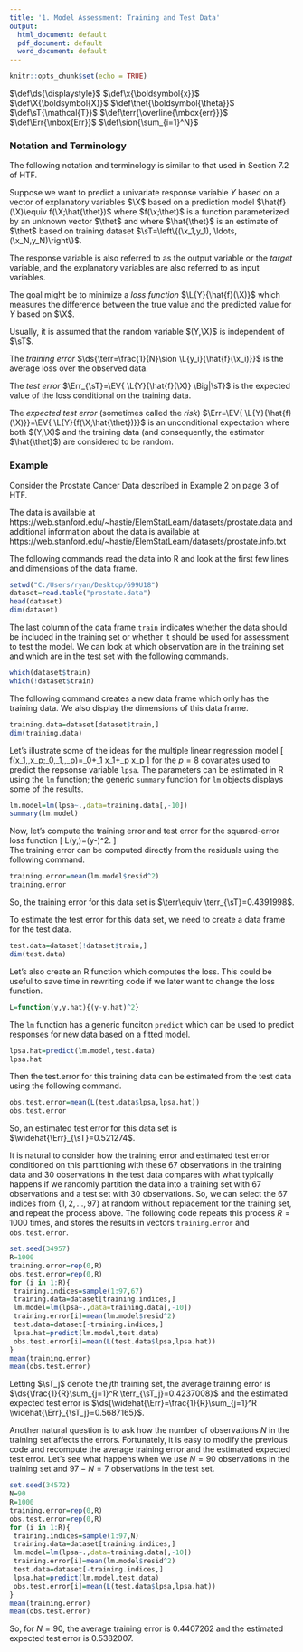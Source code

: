 ```yaml
---
title: '1. Model Assessment: Training and Test Data'
output:
  html_document: default
  pdf_document: default
  word_document: default
---
```

```r
knitr::opts_chunk$set(echo = TRUE)
```

$\def\ds{\displaystyle}$
$\def\x{\boldsymbol{x}}$
$\def\X{\boldsymbol{X}}$
$\def\thet{\boldsymbol{\theta}}$
$\def\sT{\mathcal{T}}$
$\def\terr{\overline{\mbox{err}}}$
$\def\Err{\mbox{Err}}$
$\def\sion{\sum_{i=1}^N}$
$\newcommand{\L}[2]{L\left(#1,#2\right)}$
$\newcommand{\EV}[1]{E\left[#1\right]}$

### Notation and Terminology

The following notation and terminology is similar to that used in Section 7.2 of HTF.

Suppose we want to predict a univariate response variable $Y$ based on a vector of explanatory variables $\X$ based on a prediction model $\hat{f}(\X)\equiv f(\X;\hat{\thet})$
where $f(\x;\thet)$ is a function parameterized by an unknown vector $\thet$ and where $\hat{\thet}$ is an estimate of $\thet$ based on training dataset $\sT=\left\{(\x_1,y_1), \ldots, (\x_N,y_N)\right\}$.  

The response variable is also referred to as the output variable or the *target* variable, and the explanatory variables are also referred to as input variables.

The goal might be to minimize a *loss function* $\L{Y}{\hat{f}(\X)}$ which measures the difference between the true value and the predicted value for $Y$ based on $\X$.  

Usually, it is assumed that the random variable $(Y,\X)$ is independent of $\sT$.  

The *training error*
$\ds{\terr=\frac{1}{N}\sion \L{y_i}{\hat{f}(\x_i)}}$
is the average loss over the observed data.

The *test error* 
$\Err_{\sT}=\EV{ \L{Y}{\hat{f}(\X)} \Big|\sT}$
is the expected value of the loss conditional on the training data.

The *expected test error* (sometimes called the *risk*) 
$\Err=\EV{ \L{Y}{\hat{f}(\X)}}=\EV{ \L{Y}{f(\X;\hat{\thet})}}$ is an unconditional expectation where both $(Y,\X)$ and the training data (and consequently, the estimator $\hat{\thet}$) are considered to be random.

### Example

Consider the Prostate Cancer Data described in Example 2 on page 3 of HTF.  

The data is available at https://web.stanford.edu/~hastie/ElemStatLearn/datasets/prostate.data
and additional information about the data is available at
https://web.stanford.edu/~hastie/ElemStatLearn/datasets/prostate.info.txt

The following commands read the data into R and look at the first few lines and dimensions of the data frame.
```r
setwd("C:/Users/ryan/Desktop/699U18")
dataset=read.table("prostate.data")
head(dataset)
dim(dataset)
```

The last column of the data frame `train` indicates whether the data should be included in the training set or whether it should be used for assessment to test the model.  We can look at which observation are in the training set and which are in the test set with the following commands.

```r
which(dataset$train)
which(!dataset$train)
```

The following command creates a new data frame which only has the training data.  We also display the dimensions of this data frame.

```r
training.data=dataset[dataset$train,]
dim(training.data)
```

Let's illustrate some of the ideas for the multiple linear regression model 
\[
f(x_1,\ldots,x_p;\beta_0,\beta_1,\ldots,\beta_p)=\beta_0+\beta_1 x_1+\ldots\beta_p x_p
\]
for the $p=8$ covariates used to predict the repsonse variable `lpsa`.
The parameters can be estimated in R using the `lm` function; the generic `summary` function for `lm` objects displays some of the results.

```r
lm.model=lm(lpsa~.,data=training.data[,-10])
summary(lm.model)
```

Now, let's compute the training error and test error for the squared-error loss function
\[
L(y,\hat{y})=(y-\hat{y})^2.
\]  
The training error can be computed directly from the residuals using the following command. 

```r
training.error=mean(lm.model$resid^2)
training.error
```
So, the training error for this data set is $\terr\equiv \terr_{\sT}=0.4391998$.

To estimate the test error for this data set, we need to create a data frame for the test data.
```r
test.data=dataset[!dataset$train,]
dim(test.data)
```

Let's also create an R function which computes the loss.  This could be useful to save time in rewriting code if we later want to change the loss function.
```r
L=function(y,y.hat){(y-y.hat)^2}
```

The `lm` function has a generic funciton `predict` which can be used to predict responses for new data based on a fitted model.
```r
lpsa.hat=predict(lm.model,test.data)
lpsa.hat
```

Then the test.error for this training data can be estimated from the test data using the following command.
```r
obs.test.error=mean(L(test.data$lpsa,lpsa.hat))
obs.test.error
```
So, an estimated test error for this data set is $\widehat{\Err}_{\sT}=0.521274$.

It is natural to consider how the training error and estimated test error conditioned on this partitioning with these 67 observations in the training data and 30 observations in the test data compares with what typically happens if we randomly partition the data into a training set with 67 observations and a test set with 30 observations.  So, we can select the 67 indices from $\left\{1,2,\ldots,97\right\}$ at random without replacement for the training set, and repeat the process above.  The following code repeats this process $R=1000$ times, and stores the results in vectors `training.error` and `obs.test.error`.
```r
set.seed(34957)
R=1000
training.error=rep(0,R)
obs.test.error=rep(0,R)
for (i in 1:R){
 training.indices=sample(1:97,67)
 training.data=dataset[training.indices,]
 lm.model=lm(lpsa~.,data=training.data[,-10])
 training.error[i]=mean(lm.model$resid^2)
 test.data=dataset[-training.indices,]
 lpsa.hat=predict(lm.model,test.data)
 obs.test.error[i]=mean(L(test.data$lpsa,lpsa.hat))
}
mean(training.error)
mean(obs.test.error)
```
Letting $\sT_j$ denote the $j$th training set, the average training error is
$\ds{\frac{1}{R}\sum_{j=1}^R \terr_{\sT_j}=0.4237008}$ and the estimated expected test error is
$\ds{\widehat{\Err}=\frac{1}{R}\sum_{j=1}^R \widehat{\Err}_{\sT_j}=0.5687165}$.

Another natural question is to ask how the number of observations $N$ in the training set affects the errors.  Fortunately, it is easy to modify the previous code and recompute the average training error and the estimated expected test error.  Let's see what happens when we use $N=90$ observations in the training set and $97-N=7$ observations in the test set.
```r
set.seed(34572)
N=90
R=1000
training.error=rep(0,R)
obs.test.error=rep(0,R)
for (i in 1:R){
 training.indices=sample(1:97,N)
 training.data=dataset[training.indices,]
 lm.model=lm(lpsa~.,data=training.data[,-10])
 training.error[i]=mean(lm.model$resid^2)
 test.data=dataset[-training.indices,]
 lpsa.hat=predict(lm.model,test.data)
 obs.test.error[i]=mean(L(test.data$lpsa,lpsa.hat))
}
mean(training.error)
mean(obs.test.error)
```
So, for $N=90$, the average training error is $0.4407262$
and the estimated expected test error is $0.5382007$.
